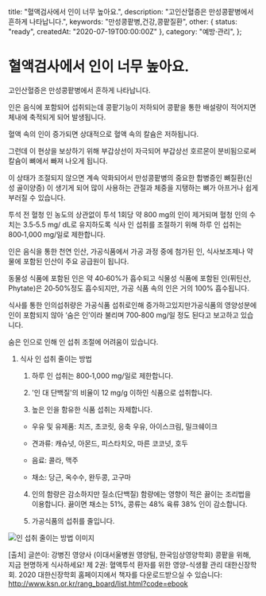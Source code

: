 
  title: "혈액검사에서 인이 너무 높아요.",
  description: "고인산혈증은 만성콩팥병에서 흔하게 나타납니다.",
  keywords: "만성콩팥병,건강,콩팥질환",
  other: { status: "ready", createdAt: "2020-07-19T00:00:00Z" },
  category: "예방·관리",
};

# 혈액검사에서 인이 너무 높아요.

고인산혈증은 만성콩팥병에서 흔하게 나타납니다.

인은 음식에 포함되어 섭취되는데 콩팥기능이 저하되어 콩팥을 통한 배설량이 적어지면 체내에 축적되게 되어 발생됩니다.

혈액 속의 인이 증가되면 상대적으로 혈액 속의 칼슘은 저하됩니다.

그런데 이 현상을 보상하기 위해 부갑상선이 자극되어 부갑상선 호르몬이 분비됨으로써 칼슘이 뼈에서 빠져 나오게 됩니다.

이 상태가 조절되지 않으면 계속 악화되어서 만성콩팥병의 중요한 합병증인 뼈질환(신성 골이양증) 이 생기게 되어 많이 사용하는 관절과 체중을 지탱하는 뼈가 아프거나 쉽게 부러질 수 있습니다.

투석 전 혈청 인 농도의 상관없이 투석 1회당 약 800 mg의 인이 제거되며 혈청 인의 수치는 3.5‐5.5 mg/ dL로 유지하도록 식사 인 섭취를 조절하기 위해 하루 인 섭취는 800‐1,000 mg/일로 제한합니다.

인은 음식을 통한 천연 인산, 가공식품에서 가공 과정 중에 첨가된 인, 식사보조제나 약물에 포함된 인산이 주요 공급원이 됩니다.

동물성 식품에 포함된 인은 약 40‐60%가 흡수되고 식물성 식품에 포함된 인(퓌틴산, Phytate)은 20‐50%정도 흡수되지만, 가공 식품 속의 인은 거의 100% 흡수됩니다.

식사를 통한 인의섭취량은 가공식품 섭취로인해 증가하고있지만가공식품의 영양성분에 인이 포함되지 않아 ‘숨은 인’이라 불리며 700‐800 mg/일 정도 된다고 보고하고 있습니다.

숨은 인으로 인해 인 섭취 조절에 어려움이 있습니다.

1. 식사 인 섭취 줄이는 방법

   1. 하루 인 섭취는 800‐1,000 mg/일로 제한합니다.
   2. '인 대 단백질'의 비율이 12 mg/g 이하인 식품으로 섭취합니다.

   3. 높은 인을 함유한 식품 섭취는 자제합니다.

   - 우유 및 유제품: 치즈, 초코릿, 응축 우유, 아이스크림, 밀크쉐이크

   - 견과류: 캐슈넛, 아몬드, 피스타치오, 마른 코코넛, 호두
   - 음료: 콜라, 맥주
   - 채소: 당근, 옥수수, 완두콩, 고구마

   4. 인의 함량은 감소하지만 질소(단백질) 함량에는 영향이 적은 끓이는 조리법을 이용합니다. 끓이면 채소는 51%, 콩류는 48% 육류 38% 인이 감소합니다.

   5. 가공식품의 섭취를 줄입니다.

<Image src={image} alt="인 섭취 줄이는 방법" />
이미지

[출처] 글쓴이: 강병진 영양사 (이대서울병원 영양팀, 한국임상영양학회)
콩팥을 위해, 지금 현명하게 식사하세요!
제 2권: 혈액투석 환자를 위한 영양-식생활 관리
대한신장학회. 2020
대한신장학회 홈페이지에서 책자를 다운로드받으실 수 있습니다: http://www.ksn.or.kr/rang_board/list.html?code=ebook
